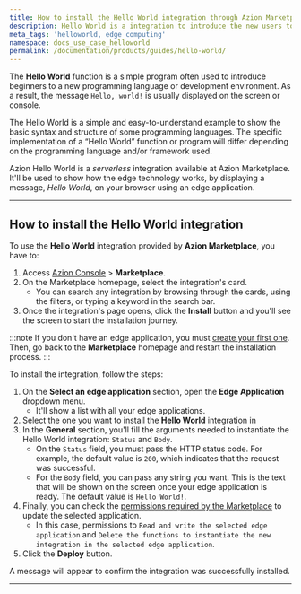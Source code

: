```yaml
---
title: How to install the Hello World integration through Azion Marketplace
description: Hello World is a integration to introduce the new users to the edge.
meta_tags: 'helloworld, edge computing'
namespace: docs_use_case_helloworld
permalink: /documentation/products/guides/hello-world/
---
```




The **Hello World** function is a simple program often used to introduce beginners to a new programming language or development environment. As a result, the message `Hello, world!` is usually displayed on the screen or console.

The Hello World is a simple and easy-to-understand example to show the basic syntax and structure of some programming languages. The specific implementation of a “Hello World” function or program will differ depending on the programming language and/or framework used.

Azion Hello World is a *serverless* integration available at Azion Marketplace. It'll be used to show how the edge technology works, by displaying a message, *Hello World*, on your browser using an edge application.

---

## How to install the Hello World integration

To use the **Hello World** integration provided by **Azion Marketplace**, you have to:

1. Access [Azion Console](/en/documentation/products/guides/how-to-access-azion-console/) > **Marketplace**.
2. On the Marketplace homepage, select the integration's card.
    - You can search any integration by browsing through the cards, using the filters, or typing a keyword in the search bar.
3. Once the integration's page opens, click the **Install** button and you'll see the screen to start the installation journey.

:::note
If you don't have an edge application, you must [create your first one](/en/documentation/products/guides/build/overview/). Then, go back to the **Marketplace** homepage and restart the installation process.
:::

To install the integration, follow the steps:

1. On the **Select an edge application** section, open the **Edge Application** dropdown menu.
    - It'll show a list with all your edge applications.
2. Select the one you want to install the **Hello World** integration in
3. In the **General** section, you'll fill the arguments needed to instantiate the Hello World integration: `Status` and `Body`.
    - On the `Status` field, you must pass the HTTP status code. For example, the default value is `200`, which indicates that the request was successful.
    - For the `Body` field, you can pass any string you want. This is the text that will be shown on the screen once your edge application is ready. The default value is `Hello World!`.
4. Finally, you can check the [permissions required by the Marketplace](/en/documentation/products/marketplace/permissions-marketplace/) to update the selected application.
    - In this case, permissions to `Read and write the selected edge application` and `Delete the functions to instantiate the new integration in the selected edge application`.
5. Click the **Deploy** button.

A message will appear to confirm the integration was successfully installed.

---